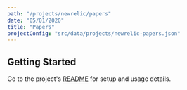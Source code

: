 ```yaml
---
path: "/projects/newrelic/papers"
date: "05/01/2020"
title: "Papers"
projectConfig: "src/data/projects/newrelic-papers.json"
---
```


## Getting Started

Go to the project's [README](https://github.com/newrelic/papers#readme) for setup and usage details.





